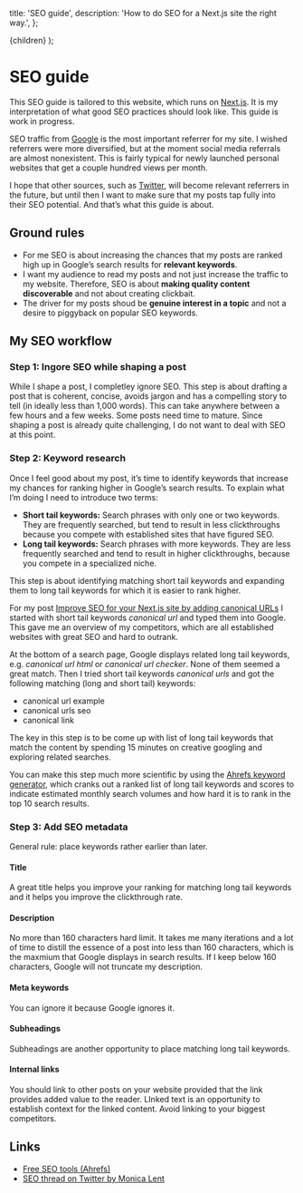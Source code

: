 
  title: 'SEO guide',
  description: 'How to do SEO for a Next.js site the right way.',
};

  <MdxPageLayout metadata={metadata}>{children}</MdxPageLayout>
);

# SEO guide

This SEO guide is tailored to this website, which runs on
[Next.js](https://nextjs.org/). It is my interpretation of what good SEO
practices should look like. This guide is work in progress.

SEO traffic from [Google](https://www.google.com/) is the most important
referrer for my site. I wished referrers were more diversified, but at the
moment social media referrals are almost nonexistent. This is fairly typical for
newly launched personal websites that get a couple hundred views per month.

I hope that other sources, such as [Twitter](https://twitter.com/), will become
relevant referrers in the future, but until then I want to make sure that my
posts tap fully into their SEO potential. And that’s what this guide is about.

## Ground rules

- For me SEO is about increasing the chances that my posts are ranked high up in
  Google’s search results for **relevant keywords**.
- I want my audience to read my posts and not just increase the traffic to my
  website. Therefore, SEO is about **making quality content discoverable** and
  not about creating clickbait.
- The driver for my posts shoud be **genuine interest in a topic** and not a
  desire to piggyback on popular SEO keywords.

## My SEO workflow

### Step 1: Ingore SEO while shaping a post

While I shape a post, I completley ignore SEO. This step is about drafting a
post that is coherent, concise, avoids jargon and has a compelling story to tell
(in ideally less than 1,000 words). This can take anywhere between a few hours
and a few weeks. Some posts need time to mature. Since shaping a post is already
quite challenging, I do not want to deal with SEO at this point.

### Step 2: Keyword research

Once I feel good about my post, it’s time to identify keywords that increase my
chances for ranking higher in Google’s search results. To explain what I’m doing
I need to introduce two terms:

- **Short tail keywords:** Search phrases with only one or two keywords. They
  are frequently searched, but tend to result in less clickthroughs because you
  compete with established sites that have figured SEO.
- **Long tail keywords:** Search phrases with more keywords. They are less
  frequently searched and tend to result in higher clickthroughs, because you
  compete in a specialized niche.

This step is about identifying matching short tail keywords and expanding them
to long tail keywords for which it is easier to rank higher.

For my post
[Improve SEO for your Next.js site by adding canonical URLs](https://maier.tech/posts/improve-seo-for-your-next-js-site-by-adding-canonical-urls)
I started with short tail keywords _canonical url_ and typed them into Google.
This gave me an overview of my competitors, which are all established websites
with great SEO and hard to outrank.

At the bottom of a search page, Google displays related long tail keywords, e.g.
_canonical url html_ or _canonical url checker_. None of them seemed a great
match. Then I tried short tail keywords _canonical urls_ and got the following
matching (long and short tail) keywords:

- canonical url example
- canonical urls seo
- canonical link

The key in this step is to be come up with list of long tail keywords that match
the content by spending 15 minutes on creative googling and exploring related
searches.

You can make this step much more scientific by using the
[Ahrefs keyword generator](https://ahrefs.com/keyword-generator), which cranks
out a ranked list of long tail keywords and scores to indicate estimated monthly
search volumes and how hard it is to rank in the top 10 search results.

### Step 3: Add SEO metadata

General rule: place keywords rather earlier than later.

#### Title

A great title helps you improve your ranking for matching long tail keywords and
it helps you improve the clickthrough rate.

#### Description

No more than 160 characters hard limit. It takes me many iterations and a lot of
time to distill the essence of a post into less than 160 characters, which is
the maxmium that Google displays in search results. If I keep below 160
characters, Google will not truncate my description.

#### Meta keywords

You can ignore it because Google ignores it.

#### Subheadings

Subheadings are another opportunity to place matching long tail keywords.

#### Internal links

You should link to other posts on your website provided that the link provides
added value to the reader. LInked text is an opportunity to establish context
for the linked content. Avoid linking to your biggest competitors.

## Links

- [Free SEO tools (Ahrefs)](https://ahrefs.com/free-seo-tools)
- [SEO thread on Twitter by Monica Lent](https://twitter.com/monicalent/status/1361735857737265157)
